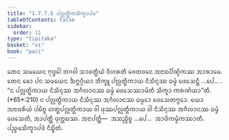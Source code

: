 ```yaml
---
title: "1.7.7.5 ᨸᩃᩖᨲ᩠ᨳᩥᨠᩈᩥᨠ᩠ᨡᩣᨸᨴ"
tableOfContents: false
sidebar:
  order: 11
type: "tipitaka"
basket: "vi"
book: "paci"
---
```



<DynamicBreadcrumb />

<Division number="642" book="paci">

<Paragraph number="2023" book="paci">
ᨲᩮᨶ ᩈᨾᨿᩮᨶ ᨻᩩᨴ᩠ᨵᩮᩤ ᨽᨣᩅᩤ ᩈᩣᩅᨲ᩠ᨳᩥᨿᩴ ᩅᩥᩉᩁᨲᩥ ᨩᩮᨲᩅᨶᩮ ᩋᨶᩣᨳᨸᩥᨱ᩠ᨯᩥᨠᩔ ᩋᩣᩁᩣᨾᩮ. ᨲᩮᨶ ᨡᩮᩣ ᨸᨶ ᩈᨾᨿᩮᨶ ᨨᨻ᩠ᨻᨣ᩠ᨣᩥᨿᩣ ᨽᩥᨠ᩠ᨡᩪ ᨸᩃᩖᨲ᩠ᨳᩥᨠᩣᨿ ᨶᩥᩈᩥᨶ᩠ᨶᩔ ᨵᨾ᩠ᨾᩴ ᨴᩮᩈᩮᨶ᩠ᨲᩥ …ᨸᩮ… .
</Paragraph>

<Paragraph number="2024" book="paci">
<Emphasis>“ᨶ ᨸᩃᩖᨲ᩠ᨳᩥᨠᩣᨿ ᨶᩥᩈᩥᨶ᩠ᨶᩔ ᩋᨣᩥᩃᩣᨶᩔ ᨵᨾ᩠ᨾᩴ ᨴᩮᩈᩮᩔᩣᨾᩦᨲᩥ ᩈᩥᨠ᩠ᨡᩣ ᨠᩁᨱᩦᨿᩣ”</Emphasis>ᨲᩥ. (*65*:<Emphasis>210</Emphasis>)
</Paragraph>

<Paragraph number="2025" book="paci">
ᨶ ᨸᩃᩖᨲ᩠ᨳᩥᨠᩣᨿ ᨶᩥᩈᩥᨶ᩠ᨶᩔ ᩋᨣᩥᩃᩣᨶᩔ ᨵᨾ᩠ᨾᩮᩣ ᨴᩮᩈᩮᨲᨻ᩠ᨻᩮᩣ. ᨿᩮᩣ ᩋᨶᩣᨴᩁᩥᨿᩴ ᨸᨭᩥᨧ᩠ᨧ ᩉᨲ᩠ᨳᨸᩃᩖᨲ᩠ᨳᩥᨠᩣᨿ ᩅᩤ ᨴᩩᩔᨸᩃᩖᨲ᩠ᨳᩥᨠᩣᨿ ᩅᩤ ᨶᩥᩈᩥᨶ᩠ᨶᩔ ᩋᨣᩥᩃᩣᨶᩔ ᨵᨾ᩠ᨾᩴ ᨴᩮᩈᩮᨲᩥ, ᩋᩣᨸᨲ᩠ᨲᩥ ᨴᩩᨠ᩠ᨠᨭᩔ.
</Paragraph>

<Paragraph number="2026" book="paci">
ᩋᨶᩣᨸᨲ᩠ᨲᩥ—  ᩋᩈᨬ᩠ᨧᩥᨧ᩠ᨧ …ᨸᩮ…  ᩋᩣᨴᩥᨠᨾ᩠ᨾᩥᨠᩔᩣᨲᩥ.

</Paragraph>
</Division>

<Paragraph number="2027" type="center" book="paci">
ᨸᨬ᩠ᨧᨾᩈᩥᨠ᩠ᨡᩣᨸᨴᩴ ᨶᩥᨭ᩠ᨮᩥᨲᩴ.
</Paragraph>